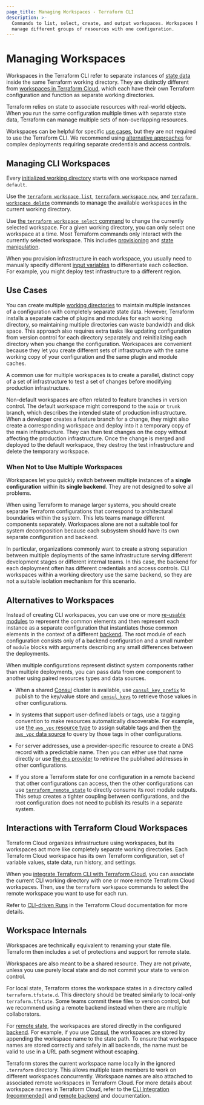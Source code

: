 ```yaml
---
page_title: Managing Workspaces - Terraform CLI
description: >-
  Commands to list, select, create, and output workspaces. Workspaces help
  manage different groups of resources with one configuration.
---
```


# Managing Workspaces

Workspaces in the Terraform CLI refer to separate instances of [state data](/terraform/language/state) inside the same Terraform working directory. They are distinctly different from [workspaces in Terraform Cloud](/terraform/cloud-docs/workspaces), which each have their own Terraform configuration and function as separate working directories.

Terraform relies on state to associate resources with real-world objects. When you run the same configuration multiple times with separate state data, Terraform can manage multiple sets of non-overlapping resources.

Workspaces can be helpful for specific [use cases](#use-cases), but they are not required to use the Terraform CLI. We recommend using [alternative approaches](#alternatives-to-workspaces) for complex deployments requiring separate credentials and access controls.


## Managing CLI Workspaces

Every [initialized working directory](/terraform/cli/init) starts with one workspace named `default`.

Use the [`terraform workspace list`](/terraform/cli/commands/workspace/list), [`terraform workspace new`](/terraform/cli/commands/workspace/new), and [`terraform workspace delete`](/terraform/cli/commands/workspace/delete) commands to manage the available workspaces in the current working directory.

Use [the `terraform workspace select` command](/terraform/cli/commands/workspace/select) to change the currently selected workspace. For a given working directory, you can only select one workspace at a time. Most Terraform commands only interact with the currently selected workspace. This includes [provisioning](/terraform/cli/run) and [state manipulation](/terraform/cli/state).

When you provision infrastructure in each workspace, you usually need to manually specify different [input variables](/terraform/language/values/variables) to differentiate each collection. For example, you might deploy test infrastructure to a different region.


## Use Cases

You can create multiple [working directories](/terraform/cli/init) to maintain multiple instances of a configuration with completely separate state data. However, Terraform installs a separate cache of plugins and modules for each working directory, so maintaining multiple directories can waste bandwidth and disk space. This approach also requires extra tasks like updating configuration from version control for each directory separately and reinitializing each directory when you change the configuration. Workspaces are convenient because they let you create different sets of infrastructure with the same working copy of your configuration and the same plugin and module caches.

A common use for multiple workspaces is to create a parallel, distinct copy of
a set of infrastructure to test a set of changes before modifying production infrastructure.

Non-default workspaces are often related to feature branches in version control.
The default workspace might correspond to the `main` or `trunk` branch, which describes the intended state of production infrastructure. When a developer creates a feature branch for a change, they might also create a corresponding workspace and deploy into it a temporary copy of the main infrastructure. They can then test changes on the copy without affecting the production infrastructure. Once the change is merged and deployed to the default workspace, they destroy the test infrastructure and delete the temporary workspace.


### When Not to Use Multiple Workspaces

Workspaces let you quickly switch between multiple instances of a **single configuration** within its **single backend**. They are not designed to solve all problems.

When using Terraform to manage larger systems, you should create separate Terraform configurations that correspond to architectural boundaries within the system. This lets teams manage different components separately. Workspaces alone are not a suitable tool for system decomposition because each subsystem should have its own separate configuration and backend.

In particular, organizations commonly want to create a strong separation
between multiple deployments of the same infrastructure serving different
development stages or different internal teams. In this case, the backend for each deployment often has different credentials and access controls. CLI workspaces within a working directory use the same backend, so they are not a suitable isolation mechanism for this scenario.

## Alternatives to Workspaces

Instead of creating CLI workspaces, you can use one or more [re-usable modules](/terraform/language/modules/develop) to represent the common elements and then represent each instance as a separate configuration that instantiates those common elements in the context of a different [backend](/terraform/language/settings/backends/configuration). The root module of each configuration consists only of a backend configuration and a small number of `module` blocks with arguments describing any small differences between the deployments.

When multiple configurations represent distinct system components rather than multiple deployments, you can pass data from one component to another using paired resources types and data sources.

- When a shared [Consul](https://www.consul.io/) cluster is available, use [`consul_key_prefix`](https://registry.terraform.io/providers/hashicorp/consul/latest/docs/resources/key_prefix) to publish to the key/value store and [`consul_keys`](https://registry.terraform.io/providers/hashicorp/consul/latest/docs/data-sources/keys) to retrieve those values in other configurations.

- In systems that support user-defined labels or tags, use a tagging convention to make resources automatically discoverable. For example, use [the `aws_vpc` resource type](https://registry.terraform.io/providers/hashicorp/aws/latest/docs/resources/vpc) to assign suitable tags and then [the `aws_vpc` data source](https://registry.terraform.io/providers/hashicorp/aws/latest/docs/data-sources/vpc) to query by those tags in other configurations.

- For server addresses, use a provider-specific resource to create a DNS record with a predictable name. Then you can either use that name directly or use [the `dns` provider](https://registry.terraform.io/providers/hashicorp/dns/latest/docs) to retrieve the published addresses in other configurations.

- If you store a Terraform state for one configuration in a remote backend that other configurations can access, then the other configurations can use [`terraform_remote_state`](/terraform/language/state/remote-state-data) to directly consume its root module outputs. This setup creates a tighter coupling between configurations, and the root configuration does not need to publish its results in a separate system.


## Interactions with Terraform Cloud Workspaces

Terraform Cloud organizes infrastructure using workspaces, but its workspaces
act more like completely separate working directories. Each Terraform Cloud
workspace has its own Terraform configuration, set of variable values, state
data, run history, and settings.

When you [integrate Terraform CLI with Terraform Cloud](/terraform/cli/cloud), you can associate the current CLI working directory with one or more remote Terraform Cloud workspaces. Then, use the `terraform workspace` commands to select the remote workspace you want to use for each run.

Refer to [CLI-driven Runs](/terraform/cloud-docs/run/cli) in the Terraform Cloud documentation for more details.


## Workspace Internals

Workspaces are technically equivalent to renaming your state file. Terraform then includes a set of protections and support for remote state.

Workspaces are also meant to be a shared resource. They are not private, unless you use purely local state and do not commit your state to version control.

For local state, Terraform stores the workspace states in a directory called `terraform.tfstate.d`. This directory should be treated similarly to local-only `terraform.tfstate`. Some teams commit these files to version control, but we recommend using a remote backend instead when there are multiple collaborators.

For [remote state](/terraform/language/state/remote), the workspaces are stored directly in the configured [backend](/terraform/language/settings/backends/configuration). For example, if you use [Consul](/terraform/language/settings/backends/consul), the workspaces are stored by appending the workspace name to the state path. To ensure that workspace names are stored correctly and safely in all backends, the name must be valid to use in a URL path segment without escaping.

Terraform stores the current workspace name locally in the ignored `.terraform` directory. This allows multiple team members to work on different workspaces concurrently. Workspace names are also attached to associated remote workspaces in Terraform Cloud. For more details about workspace names in Terraform Cloud, refer to the [CLI Integration (recommended)](/terraform/cli/cloud/settings#arguments) and [remote backend](/terraform/language/settings/backends/remote#workspaces) and  documentation.
